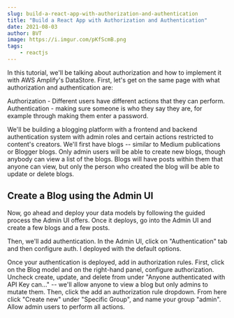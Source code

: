 ```yaml
---
slug: build-a-react-app-with-authorization-and-authentication
title: "Build a React App with Authorization and Authentication"
date: 2021-08-03
author: BVT
image: https://i.imgur.com/pKfScmB.png
tags:
    - reactjs
---
```


In this tutorial, we'll be talking about authorization and how to implement it with AWS Amplify's DataStore. First,
let's get on the same page with what authorization and authentication are:

Authorization - Different users have different actions that they can perform. Authentication - making sure someone is
who they say they are, for example through making them enter a password.

We'll be building a blogging platform with a frontend and backend authentication system with admin roles and certain
actions restricted to content's creators. We'll first have blogs -- similar to Medium publications or Blogger blogs.
Only admin users will be able to create new blogs, though anybody can view a list of the blogs. Blogs will have posts
within them that anyone can view, but only the person who created the blog will be able to update or delete blogs.

## Create a Blog using the Admin UI

Now, go ahead and deploy your data models by following the guided process the Admin UI offers. Once it deploys, go into
the Admin UI and create a few blogs and a few posts.

Then, we'll add authentication. In the Admin UI, click on "Authentication" tab and then configure auth. I deployed with
the default options.

Once your authentication is deployed, add in authorization rules. First, click on the Blog model and on the right-hand
panel, configure authorization. Uncheck create, update, and delete from under "Anyone authenticated with API Key can..."
-- we'll allow anyone to view a blog but only admins to mutate them. Then, click the add an authorization rule dropdown.
From here click "Create new" under "Specific Group", and name your group "admin". Allow admin users to perform all
actions.
